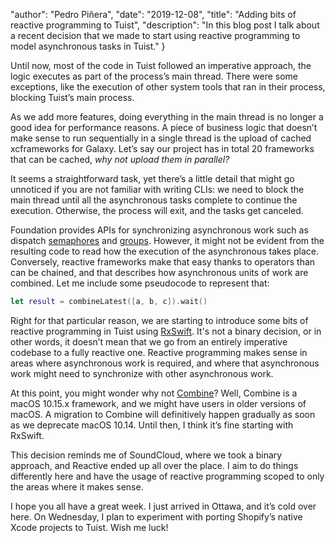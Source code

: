 
  "author": "Pedro Piñera",
  "date": "2019-12-08",
  "title": "Adding bits of reactive programming to Tuist",
  "description": "In this blog post I talk about a recent decision that we made to start using reactive programming to model asynchronous tasks in Tuist."
}




Until now, most of the code in Tuist followed an imperative approach,
the logic executes as part of the process’s main thread.
There were some exceptions,
like the execution of other system tools that ran in their process,
blocking Tuist’s main process.

As we add more features,
doing everything in the main thread is no longer a good idea for performance reasons.
A piece of business logic that doesn’t make sense to run sequentially in a single thread is the upload of cached xcframeworks for Galaxy.
Let’s say our project has in total 20 frameworks that can be cached,
_why not upload them in parallel?_

It seems a straightforward task,
yet there’s a little detail that might go unnoticed if you are not familiar with writing CLIs:
we need to block the main thread until all the asynchronous tasks complete to continue the execution.
Otherwise,
the process will exit,
and the tasks get canceled.

Foundation provides APIs for synchronizing asynchronous work such as dispatch [semaphores](https://developer.apple.com/documentation/dispatch/dispatchsemaphore) and [groups](https://developer.apple.com/documentation/dispatch/dispatchgroup).
However,
it might not be evident from the resulting code to read how the execution of the asynchronous takes place.
Conversely,
reactive frameworks make that easy thanks to operators than can be chained,
and that describes how asynchronous units of work are combined.
Let me include some pseudocode to represent that:

```swift
let result = combineLatest([a, b, c]).wait()
```

Right for that particular reason,
we are starting to introduce some bits of reactive programming in Tuist using [RxSwift](https://github.com/ReactiveX/RxSwift).
It's not a binary decision,
or in other words,
it doesn’t mean that we go from an entirely imperative codebase to a fully reactive one.
Reactive programming makes sense in areas where asynchronous work is required, and where that asynchronous work might need to synchronize with other asynchronous work.

At this point,
you might wonder why not [Combine](https://developer.apple.com/documentation/combine)? Well, Combine is a macOS 10.15.x framework,
and we might have users in older versions of macOS.
A migration to Combine will definitively happen gradually as soon as we deprecate macOS 10.14.
Until then,
I think it’s fine starting with RxSwift.

This decision reminds me of SoundCloud,
where we took a binary approach,
and Reactive ended up all over the place.
I aim to do things differently here and have the usage of reactive programming scoped to only the areas where it makes sense.

I hope you all have a great week.
I just arrived in Ottawa,
and it’s cold over here.
On Wednesday,
I plan to experiment with porting Shopify’s native Xcode projects to Tuist.
Wish me luck!

